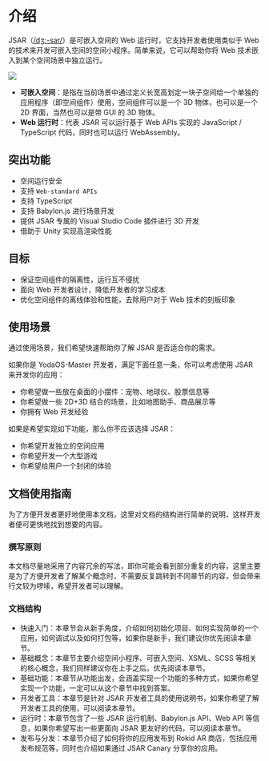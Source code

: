 # 介绍

JSAR（[/dʒ:-sar/](https://ipa-reader.xyz/?text=d%CA%92:-sar)）是可嵌入空间的 Web 运行时，它支持开发者使用类似于 Web 的技术来开发可嵌入空间的空间小程序。简单来说，它可以帮助你将 Web 技术嵌入到某个空间场景中独立运行。

![](intro-subspace-in-deskstop.png)

- **可嵌入空间**：是指在当前场景中通过定义长宽高划定一块子空间给一个单独的应用程序（即空间组件）使用，空间组件可以是一个 3D 物体，也可以是一个 2D 界面，当然也可以是带 GUI 的 3D 物体。
- **Web 运行时**：代表 JSAR 可以运行基于 Web APIs 实现的 JavaScript / TypeScript 代码，同时也可以运行 WebAssembly。

## 突出功能

- 空间运行安全
- 支持 `Web-standard APIs`
- 支持 TypeScript
- 支持 Babylon.js 进行场景开发
- 提供 JSAR 专属的 Visual Studio Code 插件进行 3D 开发
- 借助于 Unity 实现高渲染性能

## 目标

- 保证空间组件的隔离性，运行互不侵扰
- 面向 Web 开发者设计，降低开发者的学习成本
- 优化空间组件的离线体验和性能，去除用户对于 Web 技术的刻板印象

## 使用场景

通过使用场景，我们希望快速帮助你了解 JSAR 是否适合你的需求。

如果你是 YodaOS-Master 开发者，满足下面任意一条，你可以考虑使用 JSAR 来开发你的应用：

- 你希望做一些放在桌面的小摆件：宠物、地球仪、股票信息等
- 你希望做一些 2D+3D 结合的场景，比如地图助手、商品展示等
- 你拥有 Web 开发经验

如果是希望实现如下功能，那么你不应该选择 JSAR：

- 你希望开发独立的空间应用
- 你希望开发一个大型游戏
- 你希望给用户一个封闭的体验

## 文档使用指南

为了方便开发者更好地使用本文档，这里对文档的结构进行简单的说明，这样开发者便可更快地找到想要的内容。

### 撰写原则

本文档尽量地采用了内容冗余的写法，即你可能会看到部分重复的内容，这里主要是为了方便开发者了解某个概念时，不需要反复跳转到不同章节的内容，但会带来行文较为啰嗦，希望开发者可以理解。

### 文档结构

- 快速入门：本章节会从新手角度，介绍如何初始化项目、如何实现简单的一个应用，如何调试以及如何打包等，如果你是新手，我们建议你优先阅读本章节。
- 基础概念：本章节主要介绍空间小程序、可嵌入空间、XSML、SCSS 等相关的核心概念，我们同样建议你在上手之后，优先阅读本章节。
- 基础功能：本章节从功能出发，会涵盖实现一个功能的多种方式，如果你希望实现一个功能，一定可以从这个章节中找到答案。
- 开发者工具：本章节是针对 JSAR 开发者工具的使用说明书，如果你希望了解开发者工具的使用，可以阅读本章节。
- 运行时：本章节包含了一些 JSAR 运行机制、Babylon.js API、Web API 等信息，如果你希望写出一些更面向 JSAR 更友好的代码，可以阅读本章节。
- 发布与分发：本章节介绍了如何将你的应用发布到 Rokid AR 商店，包括应用发布规范等，同时也介绍如果通过 JSAR Canary 分享你的应用。
